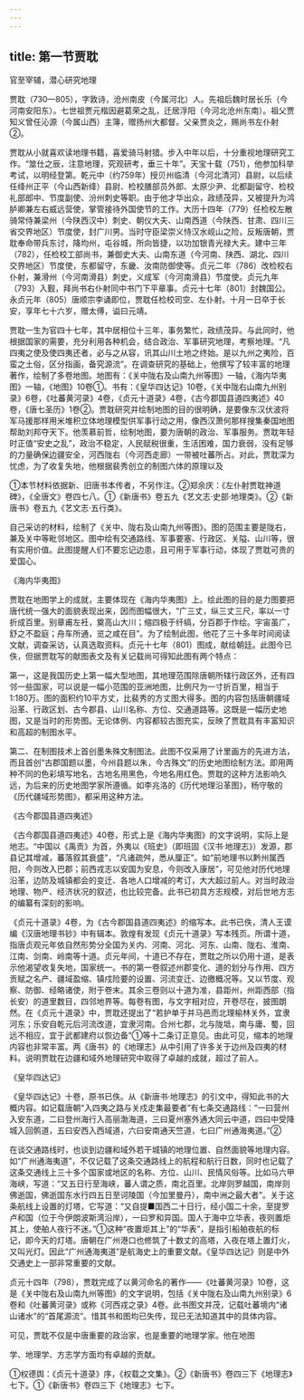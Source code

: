 ```yaml
---
---
---
```

title: 第一节贾耽
---



官至宰辅，潜心研究地理

贾耽（730—805），字敦诗，沧州南皮（今属河北）人。先祖后魏时居长乐（今河南安阳东）。七世祖贾元楷因避葛荣之乱，迁居浮阳（今河北沧州东南）。祖父贾知义曾任沁源（今属山西）主簿，赠扬州大都督。父亲贾炎之，赐尚书左仆射②。

贾耽从小就喜欢读地理书籍，喜爱骑马射猎。步入中年以后，十分重视地理研究工作。“筮仕之辰，注意地理，究观研考，垂三十年”。天宝十载（751），他参加科举考试，以明经登第。乾元中（约759年）授贝州临清（今河北清河）县尉，以后续任绛州正平（今山西新绛）县尉、检校膳部员外郎、太原少尹、北都副留守、检校礼部郎中、节度副使、汾州刺史等职。由于他才华出众，政绩茂异，又被提升为鸿胪卿兼左右威远营使，掌管接待外国使节的工作。大历十四年（779）任检校左散骑常侍兼梁州（今陕西汉中）刺史、朝仪大夫、山南西道（今陕西、甘肃、四川三省交界地区）节度使，封广川男。当时守臣梁崇义恃汉水岘山之险，反叛唐朝，贾耽奉命带兵东讨，降均州，屯谷城，所向皆捷，以功加银青光禄大夫。建中三年（782），任检校工部尚书，兼御史大夫、山南东道（今河南、陕西、湖北、四川交界地区）节度使，东都留守，东畿、汝南防御使等。贞元二年（786）改检校右仆射，兼滑州（今河南滑县）刺史，义成军（今河南滑县）节度使。贞元九年（793）入觐，拜尚书右仆射同中书门下平章事。贞元十七年（801）封魏国公。永贞元年（805）唐顺宗李诵即位，贾耽任检校司空、左仆射。十月一日卒于长安，享年七十六岁，赠太傅，谥曰元靖。

贾耽一生为官四十七年，其中居相位十三年，事务繁忙，政绩茂异。与此同时，他根据国家的需要，充分利用各种机会，结合政治、军事研究地理，考察地理。“凡四夷之使及使四夷还者，必与之从容，讯其山川土地之终始。是以九州之夷险，百蛮之土俗，区分指画，备究源流”。在调查研究的基础上，他撰写了较丰富的地理著作，绘制了多卷地图。地图有：《关中陇右及山南九州等图》一轴，《海内华夷图》一轴，《地图》10卷①。书有：《皇华四达记》10卷，《关中陇右山南九州别录》6卷，《吐蕃黄河录》4卷，《贞元十道录》4卷，《古今郡国县道四夷述》40卷，《唐七圣历》1卷②。贾耽研究并绘制地图的目的很明确，是要像东汉伏波将军马援那样用米堆积立体地理模型供军事行动之用，像西汉萧何那样搜集秦国地图帮助刘邦夺天下。他羡慕前哲，绘制地图，要为唐朝的政治、军事服务。贾耽年轻时正值“安史之乱”，政治不稳定，人民赋税很重，生活困难，国力衰弱，没有足够的力量确保边疆安全，河西陇右（今河西走廊）一带被吐蕃所占。对此，贾耽深为忧虑，为了收复失地，他根据裴秀创立的制图六体的原理以及

①本节材料依据新、旧唐书本传者，不另作注。②郑余庆：《左仆射贾耽神道碑》，《全唐文》卷四七八。①《新唐书》卷五九《艺文志·史部·地理类》。②《新唐书》卷五九《艺文志·五行类》。

自己采访的材料，绘制了《关中、陇右及山南九州等图》。图的范围主要是陇右，兼及关中等毗邻地区。图中绘有交通路线、军事要塞、行政区、关隘、山川等，很有实用价值。此图提醒人们不要忘记边患，且可用于军事行动，体现了贾耽可贵的爱国心。

《海内华夷图》

贾耽在地图学上的成就，主要体现在《海内华夷图》上。绘此图的目的是力图要把唐代统一强大的面貌表现出来，因而图幅很大，“广三丈，纵三丈三尺，率以一寸折成百里。别章甫左衽，奠高山大川；缩四极于纤缟，分百郡于作绘。宇宙虽广，舒之不盈庭；舟车所通，览之咸在目”。为了绘制此图，他花了三十多年时间阅读文献，调查采访，认真选取资料。贞元十七年（801）图成，献给朝廷。此图今已佚，但据贾耽写的献图表文及有关记载尚可得知此图有两个特点：

第一，这是我国历史上第一幅大型地图，其地理范围除唐朝所辖行政区外，还有四邻一些国家，可以说是一幅小范围的亚洲地图，比例尺为一寸折百里，相当于1∶180万。图的面积约10平方丈，比裴秀的方丈图大得多。图的内容包括唐朝疆域沿革、行政区划、古今郡县、山川名称、方位、交通道路等。这既是一幅历史地图，又是当时的形势图。无论体例、内容都较古图充实，反映了贾耽具有丰富知识和高超的制图水平。

第二、在制图技术上首创墨朱殊文制图法。此图不仅采用了计里画方的先进方法，而且首创“古郡国题以墨，今州县题以朱，今古殊文”的历史地图绘制方法。即用两种不同的色彩填写地名，古地名用黑色，今地名用红色。贾耽的这种方法影响久远，为后来的历史地图学家所遵循。如李兆洛的《历代地理沿革图》，杨守敬的《历代疆域形势图》，都采用这种方法。

《古今郡国县道四夷述》

《古今郡国县道四夷述》40卷，形式上是《海内华夷图》的文字说明，实际上是地志。“中国以《禹贡》为首，外夷以《班史》（即班固《汉书·地理志》）发源，郡县记其增减，蕃落叙其衰盛”，“凡诸疏舛，悉从厘正”。如“前地理书以黔州属西阳，今则改入巴郡；前西戎志以安国为安息，今则改入康居”，可见他对历代地理沿革，边防及城镇都会的变迁、各地人口增减的考订，大大超过前人。对当时政治地理、物产、经济状况的叙述，也比较完备。此书已初具方志规模，对后世地方志的编纂有深刻的影响。

《贞元十道录》4卷，为《古今郡国县道四夷述》的缩写本。此书已佚，清人王谟编《汉唐地理书钞》中有辑本。敦煌有发现《贞元十道录》写本残页。所谓十道，指唐贞观元年依自然形势分全国为关内、河南、河北、河东、山南、陇右、淮南、江南、剑南、岭南等十道。贞元年间，十道已不存在，贾耽之所以仍用十道，是表示他渴望收复失地，国家统一。书的第一卷叙述州郡变化、道的划分与作用、四方贡赋之名产、疆域盈缩、镇戍险要的设置、河流变迁、边徼概况等。又以节度、观察、防御、经略诸使，附于卷末。其余三卷则以十道为准，县距州，州距西部（指长安）的道里数目，四邻地界等。每卷有图，与文字相对应，开卷尽在，披图朗然。在《贞元十道录》中，贾耽还提出了“若护单于并马邑而北理榆林关外，宜隶河东；乐安自乾元后河流改道，宜隶河南。合州七郡，北与陇坻，南与庸、蜀，回远不相应，宜于武都建府以恢边备”①等十二条订正意见。由此可见，缩本的地理内容也非常丰富。两《唐书》的《地理志》从中引用了许多关于边州及四夷的材料。说明贾耽在边疆和域外地理研究中取得了卓越的成就，超过了前人。

《皇华四达记》

《皇华四达记》十卷，原书已佚。从《新唐书·地理志》的引文中，得知此书的大概内容。如记载唐朝“入四夷之路与关戍走集最要者”有七条交通路线：“一曰营州入安东道，二曰登州海行入高丽渤海道，三曰夏州塞外通大同云中道，四曰中受降城入回鹘道，五曰安西入西域道，六曰安南通天竺道，七曰广州通海夷道。”②

在谈交通路线时，也谈到边疆和域外若干城镇的地理位置、自然面貌等地理内容。如“广州通海夷道”，不仅记载了这条交通路线上的航程和航行日数，同时也记载了这条交通线上三十多个国家或地区的名称、方位、山川、民情风俗等。比如马六甲海峡，写道：“又五日行至海峡，蕃人谓之质，南北百里。北岸则罗越国，南岸则佛逝国，佛逝国东水行四五日至诃陵国（今加里曼丹），南中洲之最大者”。关于这条航线上设置的灯塔，它写道：“又自提■国西二十日行，经小国二十余，至提罗卢和国（位于今伊朗波斯湾沿岸），一曰罗和异国。国人于海中立华表，夜则置炬其上，使舶人夜行不迷。”①这种“夜置炬其上”的“华表”，是指引船舶夜航的标记，即今天的灯塔。唐朝在广州港口也修筑了十数丈的高塔，入夜在塔上置灯火，又叫光灯。因此“广州通海夷道”是航海史上的重要文献。《皇华四达记》则是中外交通史上一部非常重要的文献。

贞元十四年（798），贾耽完成了以黄河命名的著作——《吐蕃黄河录》10卷，这是《关中陇右及山南九州等图》的文字说明，包括《关中陇右及山南九州别录》6卷和《吐蕃黄河录》或称《河西戎之录》4卷。此书图文并茂，记载吐蕃境内“诸山诸水”的“首尾源流”。惜其书和图均已失传，现已无法知道其中的具体内容。

可见，贾耽不仅是中唐重要的政治家，也是重要的地理学家。他在地图

学、地理学、方志学方面均有卓越的贡献。

①权德舆：《贞元十道录》序，《权载之文集》。②《新唐书》卷四三下《地理志》七下。①《新唐书》卷四三下《地理志》七下。